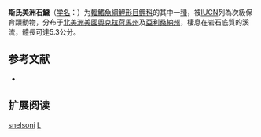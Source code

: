 {{Speciesbox
| name = 斯氏美洲石鱥
| status = VU
| status_system = IUCN3.1
| image = 
| genus = Lythrurus
| species = snelsoni
| authority = [[Robison|Robison]], 1985
| synonyms = *''Notropis snelsoni''<br /><small>Robison, 1985</small>
}}

'''斯氏美洲石鱥'''（[[学名|学名]]：{{lang|la|''Lythrurus snelsoni''}}）为[[輻鰭魚綱|輻鰭魚綱]][[鯉形目|鯉形目]][[鲤科|鲤科]]的其中一[[種|種]]，被[[IUCN|IUCN]]列為次級保育類動物，分布于[[北美洲|北美洲]][[美國|美國]][[奧克拉荷馬州|奧克拉荷馬州]]及[[亞利桑納州|亞利桑納州]]，棲息在岩石底質的溪流，體長可達5.3公分。

== 参考文献 ==
*{{FishBase_species|genus=Lythrurus|species=snelsoni|year=2012|month=1}}

== 扩展阅读 ==
{{refbegin}}
{{wikispecies-inline|Lythrurus snelsoni|斯氏美洲石鱥}}
{{refend}}
{{Taxonbar|from=Q3236384}}

[[Category:美洲石鱥屬|snelsoni]]
[[Category:1985年描述的魚類|L]]


{{鯉形目小作品}}